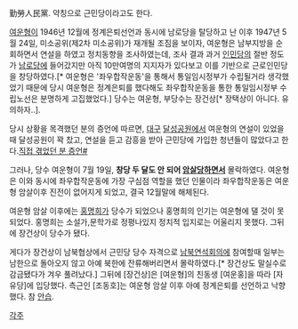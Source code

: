勤勞人民黨. 약칭으로 근민당이라고도 한다. 

[[여운형]]이 1946년 12월에 정계은퇴선언과 동시에 남로당을 탈당하고 난 이후 1947년 5월 24일, 미소공위(제2차 미소공위)가 재개될 조짐을 보이자, 여운형은 남부지방을 순회하면서 연설을 하였고 정치동향을 조사하였는데, 조사 결과 과거 [[인민당]]의 절반 정도가 [[남로당]]에 들어갔지만 아직 10만여명의 지지자가 있다보고 이를 기반으로 근로인민당을 창당하였다.[* 여운형은 '좌우합작운동'을 통해서 통일임시정부가 수립될거라 생각했었기 때문에 당시 여운형은 정계은퇴를 했다해도 좌우합작운동을 통한 통일임시정부 수립노선은 분명하게 고집했었다.] 당수는 여운형, 부당수는 장건상[* 장택상이 아니다. 유의하자..].

당시 상황을 목격했던 분의 증언에 따르면, [[대구]] [[달성공원]]에서 여운형의 연설이 있었을 때 달성공원이 꽉 찼고, 연설을 듣고 감흥을 받아 근민당에 가입한 청년들이 많았다고 한다.[http://www.hani.co.kr/arti/society/society_general/432151.html 직접 겪었던 분 증언#] 

그러나, 당수 여운형이 7월 19일, '''창당 두 달도 안 되어 [[암살]]당하면서''' 몰락하였다. 여운형은 이와 동시에 좌우합작운동에 가장 구심점 역할을 했던 인물이라 좌우합작운동은 여운형 암살이후 진전이 없어지게 되었고, 결국 12월말에 해체된다.

여운형 암살 이후에는 [[홍명희]]가 당수가 되었으나 홍명희의 인기는 여운형에 댈 것이 못 되었다. 홍명희는 소설가,문학가로 정평나있지 정치적 입지로는 어울리지 못했다. 그뒤에 장건상이 당수가 됐다.

게다가 장건상이 남북협상에서 근민당 당수 자격으로 [[남북연석회의]]에 참여할때 일부는 남한으로 돌아오지 않고 아예 북한에 잔류해버리면서 몰락하였다.[* 장건상도 말실수로 감금됐다가 겨우 풀려났다.] 그뒤에 [장건상]은 [여운형]의 친동생 [여운홍]을 따라 [자유당]에 입당했다. 측근인 [조동호]는 여운형 암살 이후 아예 정계은퇴를 선언하고 낙향했다. 참 [[안습]].

[[각주]]
